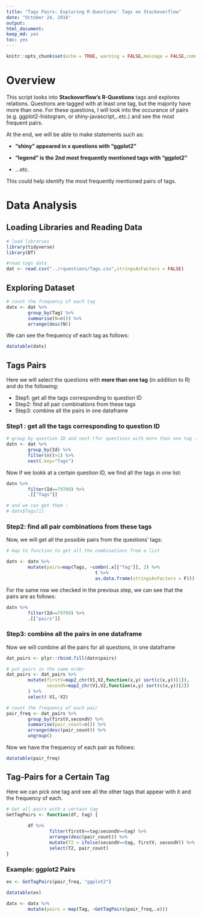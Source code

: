 ```yaml
---
title: "Tags Pairs: Exploring R Questions' Tags on Stackoverflow"
date: "October 24, 2016"
output: 
html_document: 
keep_md: yes
toc: yes
---
```


```r
knitr::opts_chunk$set(echo = TRUE, warning = FALSE,message = FALSE,comment = " ")
```

# Overview

This script looks into **Stackoverflow's R-Questions** tags and explores relations. Questions are tagged with at least one tag, but the majority have more than one. For these questions, I will look into the occurance of pairs (e.g. ggplot2-histogram, or shiny-javascript,..etc.) and see the most frequent pairs. 

At the end, we will be able to make statements such as:

- **"shiny" appeared in x questions with "ggplot2"**  

- **"legend" is the 2nd most frequently mentioned tags with "ggplot2"**

- ...etc.

This could help identify the most frequently mentioned pairs of tags.

# Data Analysis

## Loading Libraries and Reading Data
```r
# load libraries
library(tidyverse)
library(DT)

#read tags data
dat <- read.csv("../rquestions/Tags.csv",stringsAsFactors = FALSE)
```

## Exploring Dataset
```r
# count the frequency of each tag
datx <- dat %>%
        group_by(Tag) %>%
        summarise(N=n()) %>%
        arrange(desc(N))
```
We can see the frequency of each tag as follows:

```r
datatable(datx)
```

## Tags Pairs

Here we will select the questions with **more than one tag** (in addition to R) and do the following:

- Step1: get all the tags corresponding to question ID
- Step2: find all  pair combinations from these tags
- Step3: combine all the pairs in one dataframe


### Step1 : get all the tags corresponding to question ID
```r

# group by question ID and nest (for questions with more than one tag (+R))
datn <- dat %>% 
        group_by(Id) %>% 
        filter(n()>1) %>% 
        nest(.key="Tags")
```

Now if we lookk at a certain question ID, we find all the tags in one list:
```r
datn %>% 
        filter(Id==79709) %>% 
        .[["Tags"]]

```

```r
# and we can get them :
# datn$Tags[1]
```

### Step2: find all  pair combinations from these tags

Now, we will get all the possible pairs from the questions' tags:

```r
# map to function to get all the combinations from a list

datn <- datn %>% 
        mutate(pairs=map(Tags, ~combn(.x[["Tag"]], 2) %>% 
                                 t %>% 
                                 as.data.frame(stringsAsFactors = F)))
```

For the same row we checked in the previous step, we can see that the pairs are as follows:

```r
datn %>% 
        filter(Id==79709) %>% 
        .[["pairs"]]
```

### Step3: combine all the pairs in one dataframe

Now we will combine all the pairs for all questions, in one dataframe

```r
dat_pairs <- plyr::rbind.fill(datn$pairs)

# put pairs in the same order
dat_pairs <- dat_pairs %>% 
        mutate(firstV=map2_chr(V1,V2,function(x,y) sort(c(x,y))[1]),
               secondV=map2_chr(V1,V2,function(x,y) sort(c(x,y))[2])
        ) %>% 
        select(-V1,-V2)

# count the frequency of each pair
pair_freq <- dat_pairs %>% 
        group_by(firstV,secondV) %>% 
        summarise(pair_count=n()) %>% 
        arrange(desc(pair_count)) %>% 
        ungroup()
```

Now we have the frequency of each pair as follows:

```r
datatable(pair_freq)
```

## Tag-Pairs for a Certain Tag

Here we can pick one tag and see all the other tags that appear with it and the frequency of each.

```r
# Get all pairs with a certain tag
GetTagPairs <- function(df, tag) {
        
        df %>% 
                filter(firstV==tag|secondV==tag) %>% 
                arrange(desc(pair_count)) %>% 
                mutate(T2 = ifelse(secondV==tag, firstV, secondV)) %>% 
                select(T2, pair_count)
}

```

### Example: ggplot2 Pairs

```r
ex <- GetTagPairs(pair_freq, "ggplot2")

datatable(ex)
```

```r
datx <- datx %>% 
        mutate(pairs = map(Tag, ~GetTagPairs(pair_freq,.x)))
```

